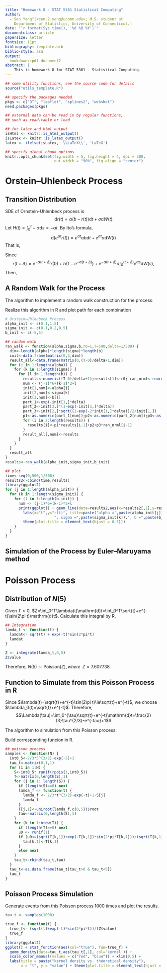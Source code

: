 ```yaml
---
title: "Homework 8 - STAT 5361 Statistical Computing"
author:
  - Sen Yang^[<sen.2.yang@uconn.edu>; M.S. student at
    Department of Statistics, University of Connecticut.]
date: "`r format(Sys.time(), '%d %B %Y')`"
documentclass: article
papersize: letter
fontsize: 11pt
bibliography: template.bib
biblio-style: asa
output:
  bookdown::pdf_document2
abstract: |
    This is homework 8 for STAT 5361 - Statistical Computing.
---
```



```r
## some utility functions, see the source code for details
source("utils_template.R")

## specify the packages needed
pkgs <- c("DT", "leaflet", "splines2", "webshot")
need.packages(pkgs)

## external data can be read in by regular functions,
## such as read.table or load

## for latex and html output
isHtml <- knitr::is_html_output()
isLatex <- knitr::is_latex_output()
latex <- ifelse(isLatex, '\\LaTeX\\', 'LaTeX')

## specify global chunk options
knitr::opts_chunk$set(fig.width = 5, fig.height = 4, dpi = 300,
                      out.width = "90%", fig.align = "center")

```


# Orstein–Uhlenbeck Process {#sec:5.3.3}

## Transition Distribution

SDE of Ornstein-Uhlenbeck process is
$$\mathrm{d}r(t)=\alpha(b-r(t))\mathrm{d}t+\sigma\mathrm{d}W(t)$$
Let $H(t)=\int_0^{t}-\alpha\mathrm{d}s=-\alpha t$. 
By Ito's formula,
$$\mathrm{d}(e^{\alpha t}r(t))=e^{\alpha t}\alpha b\mathrm{d}t+e^{\alpha t}\sigma\mathrm{d}W(t)$$
That is,
\begin {align*}
    \int_0^{t}\mathrm{d}(e^{\alpha t}r(t)) &= \int_0^{t} e^{\alpha s}\alpha 
    b\mathrm{d}s+\int_0^{t} e^{\alpha s}\sigma\mathrm{d}W(s) \\
    e^{\alpha t}r(t)-e^{0}r(0) &= \alpha b\int_0^{t} e^{\alpha s}\mathrm{d}s+\sigma
    \int_0^{t} e^{\alpha s}\mathrm{d}W(s) \\
    r(t) &= e^{-\alpha t}r(0)+ b(1-e^{-\alpha t})+e^{-\alpha t}
    \sigma\int_0^{t} e^{\alpha s}\mathrm{d}W(s) \\
    e^{-\alpha\Delta}r(t) &= e^{-\alpha (t+\Delta)}r(0)+ b(e^{-\alpha\Delta}-e^{-\alpha 
    (t+\Delta)})+e^{-\alpha (t+\Delta)} \sigma\int_0^{t} e^{\alpha s}\mathrm{d}W(s) 
\end {align*}

Since $$r(t+\Delta) = e^{-\alpha (t+\Delta)}r(0)+ b(1-e^{-\alpha (t+\Delta)})+e^{-\alpha 
    (t+\Delta)} \sigma\int_0^{(t+\Delta)} e^{\alpha s}\mathrm{d}W(s),$$
Then,
\begin {align*}
    r(t+\Delta) &= e^{-\alpha\Delta}r(t)+b(1-e^{-\alpha\Delta})+e^{-\alpha 
    (t+\Delta)}\sigma\int_t^{(t+\Delta)} e^{\alpha s}\mathrm{d}W(s) \\
    &= e^{-\alpha\Delta}r(t)+b(1-e^{-\alpha\Delta})+e^{-\alpha 
    (t+\Delta)}\sigma\sqrt{\int_t^{(t+\Delta)} e^{2\alpha s}\mathrm{d}s}Z \\
    &= e^{-\alpha\Delta}r(t)+b(1-e^{-\alpha\Delta})+e^{-\alpha
    (t+\Delta)}\sigma\sqrt{\frac{e^{2\alpha(t+\Delta)}-e^{2\alpha}}{2\alpha}}Z \\
    &= e^{-\alpha\Delta}r(t)+b(1-e^{-\alpha\Delta})+\sigma\sqrt{\frac{1-e^
    {-2\alpha\Delta}}{2\alpha}}Z \\
\end {align*}

## A Random Walk for the Process

The algorithm to implement a random walk construction for the process:

\begin{algorithm} [H]
\caption{Implement a random walk construction for the process}
\begin{algorithmic} 
\STATE Step 1: Set $r(0)=1, i=1,t=0,\Delta=1/500$.
\STATE Step 2: Sample $Z_i\sim N(0,1) $.
\STATE Step 3: compute $r(t)$.
\STATE Step 4: $i=i+1$.
 \IF {$i>\frac{500-0}{1/500}+1=250001$}
 \STATE Break the loop.
 \ELSE
 \STATE Return Step 2.
 \ENDIF
\end{algorithmic}
\end{algorithm}

Realize this algorithm in R and plot path for each combination
```r
# Orstein–Uhlenbeck Process
alpha_init <- c(0.1,1,5)
sigma_init <- c(0.1,0.2,0.5)
b_init <- c(-5,5)

## random walk
ran_walk <- function(alpha,sigma,b,r0=1,T=500,delta=1/500) {
  dim<-length(alpha)*length(sigma)*length(b)
  init<-data.frame(matrix(0,3,dim))
  result_all<-data.frame(matrix(0,(T-0)/delta+1,dim))
  for (j in 1:length(alpha)) {
    for (k in 1:length(sigma)) {
      for (l in 1:length(b)) {
        results<-numeric((T-0)/delta+1);results[1]<-r0; ran_nrml<-rnorm((T-0)/delta)
        num <- (j-1)*6+(k-1)*2+l
        init[1,num]<-alpha[j]
        init[2,num]<-sigma[k]
        init[3,num]<-b[l]
        part_1<-exp(-init[1,]*delta)
        part_2<-init[3,]*(1-exp(-init[1,]*delta))
        part_3<-init[2,]*sqrt((1-exp(-2*init[1,]*delta))/2/init[1,])
        p1<-as.numeric(part_1[num]);p2<-as.numeric(part_2[num]);p3<-as.numeric(part_3[num])
        for (i in 2:length(results)) {
          results[i]<-p1*results[i-1]+p2+p3*ran_nrml[i-1]
        }
        result_all[,num]<-results
      }
    }
  }
  result_all
}
results<-ran_walk(alpha_init,sigma_init,b_init)

## plot
time<-seq(0,500,1/500)
results2<-cbind(time,results)
library(ggplot2)
for (j in 1:length(alpha_init)) {
  for (k in 1:length(sigma_init)) {
    for (l in 1:length(b_init)) {
      num <- (j-1)*6+(k-1)*2+l
      print(ggplot() + geom_line(data=results2,aes(x=results2[,1],y=results2[,num+1])) + 
        labs(x="t",y="r(t)", title=paste("alpha =",paste(alpha_init[j]),
                      ", sigma =",paste(sigma_init[k]),", b =",paste(b_init[l]))) + 
        theme(plot.title = element_text(hjust = 0.5)))
    }
  }
}
```

## Simulation of the Process by Euler–Maruyama method



# Poisson Process

## Distribution of $N(5)$

Given $T>0$, $Z=\int_0^T\lambda(t)\mathrm{d}t=\int_0^T\sqrt{t}+e^{-t}\sin(2\pi t)\mathrm{d}t$.
Calculate this integral by R,

``` r
## Integration
lamda_t <- function(t) {
  lamdat<- sqrt(t) + exp(-t)*sin(2*pi*t)
  lamdat
}

Z <- integrate(lamda_t,0,5)
Z$value
```

Therefore, $N(5)\sim \mathrm{Poisson}(Z), where\;\;Z=7.607738.$

## Function to Simulate from this Poisson Process in R

Since $\lambda(t)=\sqrt{t}+e^{-t}\sin(2\pi t)\le\sqrt{t}+e^{-t}$, we choose $\lambda_0(t)=\sqrt{t}+e^{-t}$.
Therefore,
$$\Lambda(\tau)=\int_0^{\tau}\sqrt{t}+e^{-t}\mathrm{d}t=\frac{2}{3}\tau^{2/3}-e^{-tau}+1$$

The algorithm to simulation from this Poisson process:
\begin{algorithm} [H]
\caption{Simulation from a Poisson process}
\begin{algorithmic} 
\STATE Step 1: Derive mean function $\Lambda(\tau)$ by $\Lambda(\tau)=\int_0^{\tau}\lambda(t)\mathrm{d}t$
\STATE Step 2: Generate $S_1,S_2,...,$ from a homogeneous Poisson process with rate one
\STATE Step 3: Let $T_i=\Lambda^{-1}(S_i), i=1,2,...$
\STATE Step 4: Sample $U \sim Unif(0,1)$, for each $i$
\IF {$U < \lambda(T_i)/\lambda_0(T_i)$}
\STATE Return $T_i$
\ELSE 
\STATE Go to Step 3.
\ENDIF
\end{algorithmic}
\end{algorithm}

Build corresponding funcion in R.

``` r
## poisson process
samples <- function(N) {
  int0_5<-2/3*5^(3/2)-exp(-5)+1
  tau_t<-matrix(0,1,1)
  for (i in 1:N) {
    S<-int0_5* runif(rpois(1,int0_5))
    T<-matrix(0,length(S),1)
    for (j in 1: length(S)) {
      if (length(S)==0) next
      lamda_f <- function(t) {
        lamda_f <- 2/3*t^(3/2)-exp(-t)+1-S[j]
        lamda_f
      }
      T[j,1]<-uniroot(lamda_f,c(0,5))$root
      tau<-matrix(0,length(S),1)
    }
    for (k in 1:nrow(T)) {
      if (length(T)==0) next
      u0 <- runif(1)
      if (u0<=(sqrt(T[k,1])+exp(-T[k,1])*sin(2*pi*T[k,1]))/(sqrt(T[k,1])+exp(-T[k,1]))) {
        tau[k,1]<-T[k,1]
      }
      else next
    }
    tau_t<-rbind(tau_t,tau)
  }
  tau_t<-as.data.frame(tau_t[tau_t>0 & tau_t<5])
  tau_t
}

```

## Poisson Process Simulation
Generate events from this Poisson process 1000 times and plot the results.

``` r
tau_t <- samples(1000)

true_f <- function(t) {
  true_f<- (sqrt(t)+exp(-t)*sin(2*pi*t))/(Z$value)
  true_f
}
library(ggplot2)
ggplot() + stat_function(aes(col="true"), fun=true_f) +
  geom_density(data=tau_t,aes(tau_t[,1], col='kernel')) + 
  scale_color_manual(values = c("red", "blue")) + xlim(0,5) +
  labs(title = paste("kernel density vs. theoretical density"),
       x = "t", y = "value") + theme(plot.title = element_text(hjust = 0.5))
```






